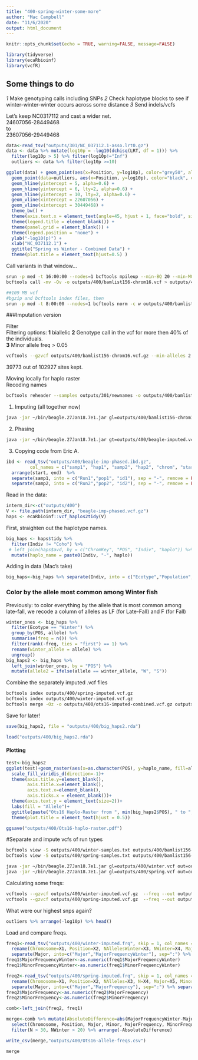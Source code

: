 ```yaml
---
title: "400-spring-winter-some-more"
author: "Mac Campbell"
date: "11/6/2020"
output: html_document
---
```


```r
knitr::opts_chunk$set(echo = TRUE, warning=FALSE, message=FALSE)
```

```r
library(tidyverse)
library(ecaRbioinf)
library(vcfR)
```

## Some things to do
_1_ Make genotyping calls including SNPs 
_2_ Check haplotype blocks to see if winter-winter-winter occurs across some distance
_3_ Send indels/vcfs 

Let's keep NC0317112 and cast a wider net.    
24607056-28449468      
to      
23607056-29449468      

```r
data<-read_tsv("outputs/301/NC_037112.1-asso.lrt0.gz")
data <- data %>% mutate(log10p = -log10(dchisq(LRT, df = 1))) %>%
  filter(log10p > 5) %>% filter(log10p!="Inf")
  outliers <- data %>% filter(log10p >=10)
```

```r
ggplot(data) + geom_point(aes(x=Position, y=log10p), color="grey50", alpha=0.75, cex=0.5) +
  geom_point(data=outliers, aes(x=Position, y=log10p), color="black", cex=0.5, alpha=0.9) +
  geom_hline(yintercept = 5, alpha=0.6) +
  geom_hline(yintercept = 6, lty=2, alpha=0.6) +
  geom_hline(yintercept = 10, lty=2, alpha=0.6) +
  geom_vline(xintercept = 22607056) +
  geom_vline(xintercept = 30449468) +
  theme_bw() +
  theme(axis.text.x = element_text(angle=45, hjust = 1, face="bold", size=6)) +
  theme(legend.title = element_blank()) +
  theme(panel.grid = element_blank()) +
  theme(legend.position = "none") +
  ylab("-log10(p)") +
  xlab("NC_037112.1") +
  ggtitle("Spring vs Winter - Combined Data") +
  theme(plot.title = element_text(hjust=0.5) )
```

Call variants in that window...

```sh
srun -p med -t 16:00:00 --nodes=1 bcftools mpileup --min-BQ 20 --min-MQ 20 -Ou --fasta-ref ~/genomes/chinook/GCF_002872995.1_Otsh_v1.0_genomic.fna -r NC_037112.1:22607056-30449468 -b bamlists/bamlist156-winter-spring.bamlist | \
bcftools call -mv -Ov -o outputs/400/bamlist156-chrom16.vcf > outputs/400/chrom16.out 2> outputs/400/chrom16.err &

##109 MB vcf 
#bgzip and bcftools index files, then
srun -p med -t 8:00:00 --nodes=1 bcftools norm -c w outputs/400/bamlist156-chrom16.vcf.gz -f ~/genomes/chinook/GCF_002872995.1_Otsh_v1.0_genomic.fna -Ov -o outputs/400/bamlist156-chrom16-norm.vcf 
```


###Imputation version

Filter      
Filtering options:
__1__ biallelic
__2__ Genotype call in the vcf for more then 40% of the individuals.  
__3__ Minor allele freq > 0.05  

```sh
vcftools --gzvcf outputs/400/bamlist156-chrom16.vcf.gz --min-alleles 2 --max-alleles 2 --max-missing 0.4 --maf 0.05 --out outputs/400/bamlist156-chrom16-filtered --recode 

```
39773 out of 102927 sites kept.    

Moving locally for haplo raster      
Recoding names       
```sh
bcftools reheader --samples outputs/301/newnames -o outputs/400/bamlist156-chrom16-filtered.recode.renamed.vcf outputs/400/bamlist156-chrom16-filtered.recode.vcf
```

1. Imputing (all together now)
```sh
java -jar ~/bin/beagle.27Jan18.7e1.jar gl=outputs/400/bamlist156-chrom16-filtered.recode.renamed.vcf out=outputs/400/beagle-imputed > outputs/400/beagle-impute-stdout.txt 
```


2. Phasing    
```sh
java -jar ~/bin/beagle.27Jan18.7e1.jar gt=outputs/400/beagle-imputed.vcf.gz out=outputs/400/beagle-imp-phased ibd=true ibdcm=0.05 > outputs/400/beagle-phase-stdout.txt 
```

3. Copying code from Eric A.    

```r
ibd <- read_tsv("outputs/400/beagle-imp-phased.ibd.gz",
         col_names = c("samp1", "hap1", "samp2", "hap2", "chrom", "start", "end", "LOD")) %>%
  arrange(start, end)  %>%
  separate(samp1, into = c("Run1","pop1", "id1"), sep = "-", remove = FALSE) %>%
  separate(samp2, into = c("Run2","pop2", "id2"), sep = "-", remove = FALSE)

```



Read in the data:
```r
interm_dir<-c("outputs/400")
V <- file.path(interm_dir, "beagle-imp-phased.vcf.gz")
haps <- ecaRbioinf::vcf_haplos2tidy(V)
```

First, straighten out the haplotype names.
```r
big_haps <- haps$tidy %>%
  filter(Indiv != "Coho") %>%
 # left_join(haps$avd, by = c("ChromKey", "POS", "Indiv", "haplo")) %>% 
  mutate(haplo_name = paste0(Indiv, "-", haplo))
```

Adding in data (Mac's take)
```r
big_haps<-big_haps %>% separate(Indiv, into = c("Ecotype","Population", "ID"), sep = "-", remove = FALSE)
```


### Color by the allele most common among Winter fish

Previously: to color everything by the allele that is most common among late-fall, we recode
a column of alleles as LF (for Late-Fall) and F (for Fall)
```r
winter_ones <- big_haps %>%
  filter(Ecotype == "Winter") %>%
  group_by(POS, allele) %>%
  summarise(freq = n()) %>%
  filter(rank(-freq, ties = "first") == 1) %>%
  rename(winter_allele = allele) %>%
  ungroup()
big_haps2 <- big_haps %>%
  left_join(winter_ones, by = "POS") %>%
  mutate(allele2 = ifelse(allele == winter_allele, "W", "S"))
```


Combine the separately imputed .vcf files
```sh
bcftools index outputs/400/spring-imputed.vcf.gz
bcftools index outputs/400/winter-imputed.vcf.gz
bcftools merge -Oz -o outputs/400/ots16-imputed-combined.vcf.gz outputs/400/spring-imputed.vcf.gz outputs/400/winter-imputed.vcf.gz
```

Save for later!
```r
save(big_haps2, file = "outputs/400/big_haps2.rda")
```

```r
load("outputs/400/big_haps2.rda")
```

#### Plotting
```r
test<-big_haps2
ggplot(test)+geom_raster(aes(x=as.character(POS), y=haplo_name, fill=allele2))+
  scale_fill_viridis_d(direction=-1)+
  theme(axis.title.y=element_blank(),
        axis.title.x=element_blank(),
        axis.text.x=element_blank(),
        axis.ticks.x = element_blank())+
  theme(axis.text.y = element_text(size=2))+
  labs(fill = "Allele")+
  ggtitle(paste("Ots16 Haplo-Raster from ", min(big_haps2$POS), " to ", max(big_haps2$POS), sep="" )) +
  theme(plot.title = element_text(hjust = 0.5))

ggsave("outputs/400/Ots16-haplo-raster.pdf")
```

#Separate and impute vcfs of run types
```sh
bcftools view -S outputs/400/winter-samples.txt outputs/400/bamlist156-chrom16-filtered.recode.renamed.vcf > outputs/400/winter.vcf
bcftools view -S outputs/400/spring-samples.txt outputs/400/bamlist156-chrom16-filtered.recode.renamed.vcf > outputs/400/spring.vcf

java -jar ~/bin/beagle.27Jan18.7e1.jar gl=outputs/400/winter.vcf out=outputs/400/winter-imputed 
java -jar ~/bin/beagle.27Jan18.7e1.jar gl=outputs/400/spring.vcf out=outputs/400/spring-imputed 
```

Calculating some freqs:
```sh
vcftools --gzvcf outputs/400/winter-imputed.vcf.gz  --freq --out outputs/400/winter-imputed
vcftools --gzvcf outputs/400/spring-imputed.vcf.gz  --freq --out outputs/400/spring-imputed
```

What were our highest snps again?
```r
outliers %>% arrange(-log10p) %>% head()
```
Load and compare freqs.      

```r
freq1<-read_tsv("outputs/400/winter-imputed.frq", skip = 1, col_names = FALSE) %>% 
  rename(Chromosome=X1, Position=X2, NAllelesWinter=X3, NWinter=X4, Major=X5, Minor=X6) %>%
  separate(Major, into=c("Major","MajorFrequencyWinter"), sep=":") %>% separate(Minor, into=c("Minor","MinorFrequencyWinter"), sep=":")
freq1$MajorFrequencyWinter<-as.numeric(freq1$MajorFrequencyWinter)
freq1$MinorFrequencyWinter<-as.numeric(freq1$MinorFrequencyWinter)

freq2<-read_tsv("outputs/400/spring-imputed.frq", skip = 1, col_names = FALSE) %>% 
  rename(Chromosome=X1, Position=X2, NAlleles=X3, N=X4, Major=X5, Minor=X6)%>%
  separate(Major, into=c("Major","MajorFrequency"), sep=":") %>% separate(Minor, into=c("Minor","MinorFrequency"), sep=":")
freq2$MajorFrequency<-as.numeric(freq2$MajorFrequency)
freq2$MinorFrequency<-as.numeric(freq2$MinorFrequency)

comb<-left_join(freq2, freq1)
```

```r
merge<-comb %>% mutate(AbsoluteDifference=abs(MajorFrequencyWinter-MajorFrequency)) %>% 
  select(Chromosome, Position, Major, Minor, MajorFrequency, MinorFrequency, MajorFrequencyWinter, MinorFrequencyWinter, AbsoluteDifference, N, NWinter) %>% 
  filter(N > 30, NWinter > 20) %>% arrange(-AbsoluteDifference)

write_csv(merge,"outputs/400/Ots16-allele-freqs.csv")

merge

```
